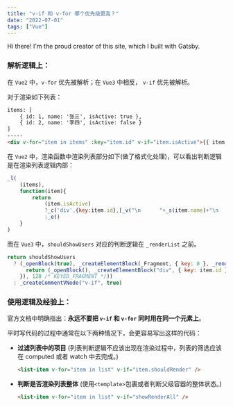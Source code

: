 ```yaml
---
title: "v-if 和 v-for 哪个优先级更高？"
date: "2022-07-01"
tags: ["Vue"]
---
```



<Layout pageTitle="About Me">
    <p>Hi there! I'm the proud creator of this site, which I built with Gatsby.</p>
</Layout>

### **解析逻辑上：**
在 `Vue2` 中，`v-for` 优先被解析；在 `Vue3` 中相反， `v-if` 优先被解析。

对于渲染如下列表：
``` html
items: [
    { id: 1, name: '张三', isActive: true },
    { id: 2, name: '李四', isActive: false }
]
-----
<div v-for="item in items" :key="item.id" v-if="item.isActive">{{ item.name }}</div>
```

在 `Vue2` 中，渲染函数中渲染列表部分如下(做了格式化处理)，可以看出判断逻辑是在渲染列表逻辑内部：

``` javascript
_l(
    (items),
    function(item){
        return
            (item.isActive)
            ?_c('div',{key:item.id},[_v("\n      "+_s(item.name)+"\n    ")])
            :_e()
    }
)
```

而在 `Vue3` 中，`shouldShowUsers` 对应的判断逻辑在 `_renderList` 之前。

``` javascript
return shouldShowUsers
  ? (_openBlock(true), _createElementBlock(_Fragment, { key: 0 }, _renderList(items, (item) => {
      return (_openBlock(), _createElementBlock("div", { key: item.id }, _toDisplayString(item.name), 1 /* TEXT */))
    }), 128 /* KEYED_FRAGMENT */))
  : _createCommentVNode("v-if", true)
```

### **使用逻辑及经验上：**
官方文档中明确指出：**永远不要把 `v-if` 和 `v-for` 同时用在同一个元素上**。

平时写代码的过程中通常在以下两种情况下，会更容易写出这样的代码：
- **过滤列表中的项目** (列表判断逻辑不应该出现在渲染过程中，列表的筛选应该在 computed 或者 watch 中去完成。)
    ``` html
    <list-item v-for="item in list" v-if="item.shouldRender" />
    ```
- **判断是否渲染列表整体** (使用`<template>`包裹或者判断父级容器的整体状态。)
    ``` html
    <list-item v-for="item in list" v-if="showRenderAll" />
    ```

